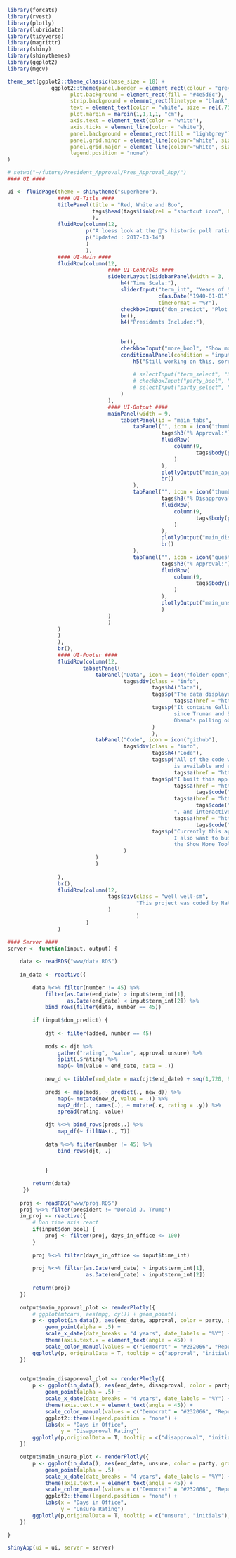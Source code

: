 

```r
library(forcats)
library(rvest)
library(plotly)
library(lubridate)
library(tidyverse)
library(magrittr)
library(shiny)
library(shinythemes)
library(ggplot2)
library(mgcv)

theme_set(ggplot2::theme_classic(base_size = 18) +
              ggplot2::theme(panel.border = element_rect(colour = "grey90", fill=NA, size=1),
                    plot.background = element_rect(fill = "#4e5d6c"),
                    strip.background = element_rect(linetype = "blank", fill = "#3e444c"),
                    text = element_text(color = "white", size = rel(.75)),
                    plot.margin = margin(1,1,1,1, "cm"),
                    axis.text = element_text(color = "white"),
                    axis.ticks = element_line(color = "white"),
                    panel.background = element_rect(fill = "lightgrey"),
                    panel.grid.minor = element_line(colour="white", size=0.5),
                    panel.grid.major = element_line(colour="white", size=0.5),
                    legend.position = "none")
)

# setwd("~/future/President_Approval/Pres_Approval_App/")
#### UI ####

ui <- fluidPage(theme = shinytheme("superhero"),
                #### UI-Title ####
                titlePanel(title = "Red, White and Boo",
                           tags$head(tags$link(rel = "shortcut icon", href = "www/favicon.png"))
                           ),
                fluidRow(column(12,
                         p("A loess look at the 🍊's historic poll ratings ratings against the back drop of history."),
                         p("Updated : 2017-03-14")
                         )
                         ),
                #### UI-Main ####
                fluidRow(column(12,
                                #### UI-Controls ####
                                sidebarLayout(sidebarPanel(width = 3,
                                    h4("Time Scale:"),
                                    sliderInput("term_int", "Years of Service", as.Date("1940-01-01"), as.Date("2017-12-31"),
                                                c(as.Date("1940-01-01"), as.Date("2017-12-31")),
                                                timeFormat = "%Y"),
                                    checkboxInput("don_predict", "Plot an linear model for 🍊's future? ", F),
                                    br(),
                                    h4("Presidents Included:"),
                                    
                                        
                                    br(),
                                    checkboxInput("more_bool", "Show more filters"),
                                    conditionalPanel(condition = "input.more_bool == true",
                                        h5("Still working on this, sorry : (")
                                        
                                        # selectInput("term_select", "Select # of terms", c(1,2)),
                                        # checkboxInput("party_bool", "Filter by party:"),
                                        # selectInput("party_select", "Party:", c("Republican", "Democrat"))
                                    )
                                ),
                                #### UI-Output ####
                                mainPanel(width = 9,
                                    tabsetPanel(id = "main_tabs",
                                        tabPanel("", icon = icon("thumbs-up"), value = "approve",
                                                 tags$h3("% Approval:"),
                                                 fluidRow(
                                                     column(9,
                                                            tags$body(p("Compared to historical party averages"))
                                                     )
                                                 ),
                                                 plotlyOutput("main_approval_plot", height = "400px"),
                                                 br()
                                        ),
                                        tabPanel("", icon = icon("thumbs-down"), value = "approve",
                                                 tags$h3("% Disapproval:"),
                                                 fluidRow(
                                                     column(9,
                                                            tags$body(p("Compared to historical party averages"))
                                                     )
                                                 ),
                                                 plotlyOutput("main_disapproval_plot", height = "400px"),
                                                 br()
                                        ),
                                        tabPanel("", icon = icon("question"), value = "approve",
                                                 tags$h3("% Approval:"),
                                                 fluidRow(
                                                     column(9,
                                                            tags$body(p("Compared to historical party averages"))
                                                     )
                                                 ),
                                                 plotlyOutput("main_unsure_plot", height = "400px")
                                                 )
                                )
                                )
                )
                )
                ),
                br(),
                #### UI-Footer ####
                fluidRow(column(12,
                        tabsetPanel(
                            tabPanel("Data", icon = icon("folder-open"),
                                     tags$div(class = "info",
                                              tags$h4("Data"),
                                              tags$p("The data displayed here is sourced form UC Santa Barbara's",
                                                     tags$a(href = "http://www.presidency.ucsb.edu/data/popularity.php", "American Presidency Project"), "."),
                                              tags$p("It contains Gallup's approval poll ratings since Harry S. Truman. Polls have increase in their frequency
                                                     since Truman and Barack Obama's preseidency ave 2,000+ recorded obeservations, compared to 260 for George W. Bush.
                                                     Obama's polling obervations have been filterd, by selecting every 10th one, to reduce his impact on the historical averages.")
                                              )
                                              ),
                            tabPanel("Code", icon = icon("github"),
                                     tags$div(class = "info",
                                              tags$h4("Code"),
                                              tags$p("All of the code written to generate this Shiny app, including a bunch that doesn't show up in the rendered verion here
                                                     is available and easier to see on",
                                                     tags$a(href = "https://github.com/NathanCDay/Orange_Approval_App", "my Github repo"), "."),
                                              tags$p("I built this app as an execise in web development with",
                                                     tags$a(href = "https://github.com/rstudio/htmltools",
                                                            tags$code("library(htmltools)")), ", webscrapping with",
                                                     tags$a(href = "https://www.r-bloggers.com/rvest-easy-web-scraping-with-r/",
                                                            tags$code("library(rvest)") ),
                                                     ", and interactive graphics with",
                                                     tags$a(href = "https://plot.ly/r/",
                                                            tags$code("library(plotly)")), "."),
                                              tags$p("Currently this app is manually run to scrape new polling data, but my next step is to build a cron job to auto scrape fresh data weekly. 
                                                     I also want to build one more selector input to allow specifc president comparisons by name, that is what should appear when
                                                     the Show More Tools checkbox is toggled on."))
                                     )
                            )
                            )
                                     
                ),
                br(),
                fluidRow(column(12,
                                tags$div(class = "well well-sm",
                                         "This project was coded by Nate Day 2017"
                                )
                                         )
                         )
                )

#### Server ####
server <- function(input, output) {
    
    data <- readRDS("www/data.RDS")
    
    in_data <- reactive({
        
        data %<>% filter(number != 45) %>%
            filter(as.Date(end_date) > input$term_int[1],
                   as.Date(end_date) < input$term_int[2]) %>%
            bind_rows(filter(data, number == 45))
        
        if (input$don_predict) {
            
            djt <- filter(added, number == 45)
            
            mods <- djt %>%
                gather("rating", "value", approval:unsure) %>%
                split(.$rating) %>%
                map(~ lm(value ~ end_date, data = .))
            
            new_d <- tibble(end_date = max(djt$end_date) + seq(1,720, 9))
            
            preds <- map(mods, ~ predict(., new_d)) %>%
                map(~ mutate(new_d, value = .)) %>%
                map2_dfr(., names(.), ~ mutate(.x, rating = .y)) %>%
                spread(rating, value)
            
            djt %<>% bind_rows(preds,.) %>%
                map_df(~ fillNAs(., T))
            
            data %<>% filter(number != 45) %>%
                bind_rows(djt, .)
            
            
            }
        
        return(data)
     })
    
    proj <- readRDS("www/proj.RDS")
    proj %<>% filter(president != "Donald J. Trump")
    in_proj <- reactive({
        # Don time axis react
        if(input$don_bool) {
            proj <- filter(proj, days_in_office <= 100)
        }
        
        proj %<>% filter(days_in_office <= input$time_int)
        
        proj %<>% filter(as.Date(end_date) > input$term_int[1],
                         as.Date(end_date) < input$term_int[2])
        
        return(proj)
    })
    
    output$main_approval_plot <- renderPlotly({
        # ggplot(mtcars, aes(mpg, cyl)) + geom_point()
        p <- ggplot(in_data(), aes(end_date, approval, color = party, group = initials)) +
            geom_point(alpha = .5) +
            scale_x_date(date_breaks = "4 years", date_labels = "%Y") +
            theme(axis.text.x = element_text(angle = 45)) +
            scale_color_manual(values = c("Democrat" = "#232066", "Republican" = "#e91d0e", "Orange" = "orange"))
        ggplotly(p, originalData = T, tooltip = c("approval", "initials"), layer = 1)
    })

    
    output$main_disapproval_plot <- renderPlotly({
        p <- ggplot(in_data(), aes(end_date, disapproval, color = party, group = initials)) +
            geom_point(alpha = .5) +
            scale_x_date(date_breaks = "4 years", date_labels = "%Y") +
            theme(axis.text.x = element_text(angle = 45)) +
            scale_color_manual(values = c("Democrat" = "#232066", "Republican" = "#e91d0e", "Orange" = "orange")) +
            ggplot2::theme(legend.position = "none") +
            labs(x = "Days in Office",
                 y = "Disapproval Rating")
        ggplotly(p,originalData = T, tooltip = c("disapproval", "initials"), layer = 1)
    })

    output$main_unsure_plot <- renderPlotly({
        p <- ggplot(in_data(), aes(end_date, unsure, color = party, group = initials)) +
            geom_point(alpha = .5) +
            scale_x_date(date_breaks = "4 years", date_labels = "%Y") +
            theme(axis.text.x = element_text(angle = 45)) +
            scale_color_manual(values = c("Democrat" = "#232066", "Republican" = "#e91d0e", "Orange" = "orange")) +
            ggplot2::theme(legend.position = "none") +
            labs(x = "Days in Office",
                 y = "Unsure Rating")
        ggplotly(p,originalData = T, tooltip = c("unsure", "initials"), layer = 1)
    })

}

shinyApp(ui = ui, server = server)
```

